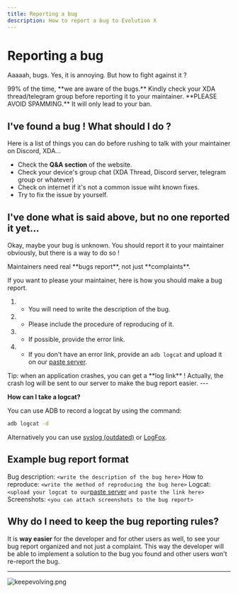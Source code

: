 ```yaml
---
title: Reporting a bug
description: How to report a bug to Evolution X
---
```



# Reporting a bug

Aaaaah, bugs. Yes, it is annoying. But how to fight against it ?

<Callout type="warning">
  99% of the time, **we are aware of the bugs.** Kindly check your XDA
  thread/telegram group before reporting it to your maintainer.
</Callout>

<Callout type="error">
  **PLEASE AVOID SPAMMING.** It will only lead to your ban.
</Callout>

## I've found a bug ! What should I do ?

Here is a list of things you can do before rushing to talk with your maintainer on Discord, XDA...

- Check the **Q&A section** of the website.
- Check your device's group chat (XDA Thread, Discord server, telegram group or whatever)
- Check on internet if it's not a common issue wiht known fixes.
- Try to fix the issue by yourself.

## I've done what is said above, but no one reported it yet...

Okay, maybe your bug is unknown. You should report it to your maintainer obviously, but there is a way to do so !

<SuccessCallout>
  Maintainers need real **bugs report**, not just **complaints**.
</SuccessCallout>

If you want to please your maintainer, here is how you should make a bug report.

1. - You will need to write the description of the bug.
2. - Please include the procedure of reproducing of it.
3. - If possible, provide the error link.
4. - If you don't have an error link, provide an `adb logcat` and upload it on our [paste server](https://paste.evolution-x.org).

<Callout type="info">
  Tip: when an application crashes, you can get a **log link** ! Actually, the
  crash log will be sent to our server to make the bug report easier.
</Callout>
---

**How can I take a logcat?**

You can use ADB to record a logcat by using the command:

```bash
adb logcat -d
```

Alternatively you can use [syslog (outdated)](https://play.google.com/store/apps/details?id=com.tortel.syslog&hl=en_US) or [LogFox](https://github.com/F0x1d/LogFox).

## Example bug report format

Bug description: `<write the description of the bug here>`
How to reproduce: `<write the method of reproducing the bug here>`
Logcat: `<upload your logcat to our`[paste server](https://paste.evolution-x.org) `and paste the link here>`
Screenshots: `<you can attach screenshots to the bug report>`

## Why do I need to keep the bug reporting rules?

It is **way easier** for the developer and for other users as well, to see your bug report organized and not just a complaint.
This way the developer will be able to implement a solution to the bug you found and other users won't re-report the bug.

---

![keepevolving.png](/keepevolving.png)
